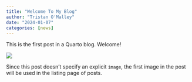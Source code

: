 ```yaml
---
title: "Welcome To My Blog"
author: "Tristan O'Malley"
date: "2024-01-07"
categories: [news]
---
```


This is the first post in a Quarto blog. Welcome!

![](thumbnail.jpg)

Since this post doesn't specify an explicit `image`, the first image in the post will be used in the listing page of posts.
